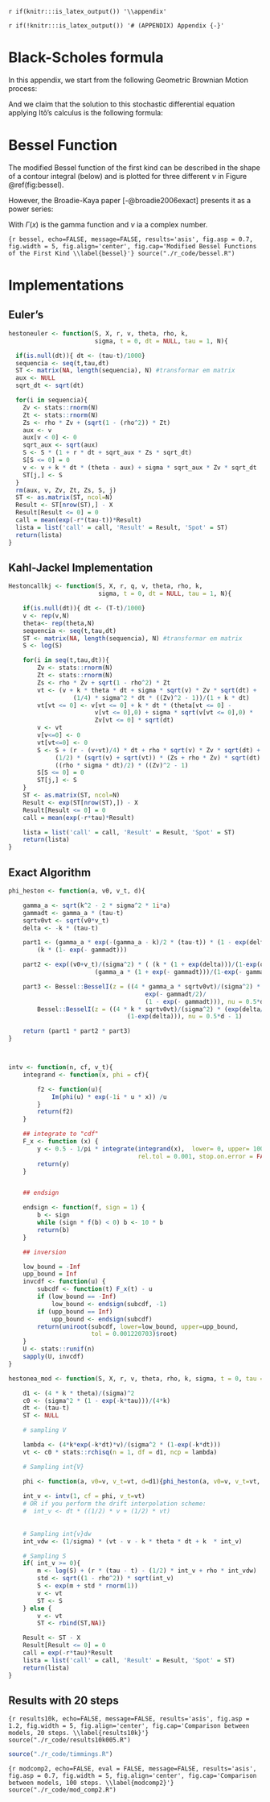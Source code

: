 `r if(knitr:::is_latex_output()) '\\appendix'`

`r if(!knitr:::is_latex_output()) '# (APPENDIX) Appendix {-}'` 

<!--
If you feel it necessary to include an appendix, it goes here.
-->




# Black-Scholes formula {#bsformula}


In this appendix, we start from the following Geometric Brownian Motion process:


\begin{align*}
dS_t &= \mu S_t dt + \sigma S_t dB_t
\end{align*}


And we claim that the solution to this stochastic differential equation applying Itô's calculus is the following formula:

\begin{align*}
S_T &= S_0 \times \exp \left( \left( \mu  - \frac{\sigma^2}{2} \right) T  + \sigma B_T \right)
\end{align*}


\begin{proof}

If $S$ were deterministic, $dS_t/S_t$ would be the derivative of $\ln(S_t)$ with respect to $S$. This suggests to find an expression for the stochastic differential of $\ln(S_t)$, a function of the single random variable $S_t$.



\begin{align*} 
f(t,S) &= \ln(S) \\[10pt]
df(t,S) &= \cancelto{0}{\frac{\partial f}{\partial t}dt}  + \frac{\partial f}{\partial S} dS + \cancelto{0}{\frac{1}{2} \frac{\partial^2 f}{\partial t^2} (dt)^2} + \frac{1}{2} \frac{\partial^2 f}{\partial S^2} (dS)^2  + \cancelto{0}{\frac{\partial^2 f}{\partial t \partial S} dt dS} \\[10pt]
d\ln(S) &= \frac{d\ln(S)}{dS} dS + \frac{1}{2} \frac{d^2\ln(S)}{dS^2}(dS)^2 \\[10pt]
(dS)^2 &= \int_{0}^{t}{\left(\sigma \times S \right)^2} ds = \sigma^2 S^2 dt \\[10pt]
d\ln(S) &= \frac{1}{S} (\mu S dt + \sigma S dB) + \frac{1}{2}\frac{-1}{S^2} \sigma^2 S^2 dt \\[10pt]
d\ln(S) &= \left( \mu -  \frac{1}{2} \sigma^2 \right) dt + \sigma dB \\[10pt]
\int_{t=0}^{T}{d\ln(S_T)} &= \int_{t=0}^{T}{\left( \mu - \frac{\sigma^2}{2} \right) dt} + \int_{t=0}^{T}{\sigma dB_t} 
\end{align*}
\begin{align*} 
\ln(S_T) - \ln(S_0) &=  \left(\mu  - \frac{\sigma^2}{2} \right)  T + \sigma B_T \\[10pt]
\ln \left( \frac{S_T}{S_0} \right) &= \left( \mu  - \frac{\sigma^2}{2}  \right) T + \sigma B_T \\[10pt]
S_T &= S_0 \times \exp \left( \left( \mu  - \frac{\sigma^2}{2} \right) T  + \sigma B_T \right) 
\end{align*}
\end{proof}



# Bessel Function {#bessel}

The modified Bessel function of the first kind can be described in the shape of a contour integral (below) and is plotted for three different $\nu$ in Figure \@ref(fig:bessel).

\begin{align*} 
I_n(z)= \frac{1}{2 \pi i}\displaystyle \oint e^{(z/2)(t+1/t)}t^{-n-1}dt
\end{align*}

However, the Broadie-Kaya paper [-@broadie2006exact] presents it as a power series:

\begin{align*}
I_{\nu}(z)= \left(\frac{1}{2}z\right)^\nu \displaystyle \sum_{k=0}^{\infty}{\frac{\left(\frac{1}{4}z^2\right)^k}{\left(k!\Gamma \left(\nu+k+1\right)\right)}}
\end{align*}

With $\Gamma(x)$ is the gamma function and $\nu$ ia a complex number.



```{r bessel, echo=FALSE, message=FALSE, results='asis', fig.asp = 0.7, fig.width = 5, fig.align='center', fig.cap='Modified Bessel Functions of the First Kind \\label{bessel}'}
source("./r_code/bessel.R")
```  	



# Implementations

## Euler's {#eulerapp}

\small
```r
hestoneuler <- function(S, X, r, v, theta, rho, k, 
                        sigma, t = 0, dt = NULL, tau = 1, N){

  if(is.null(dt)){ dt <- (tau-t)/1000}
  sequencia <- seq(t,tau,dt)
  ST <- matrix(NA, length(sequencia), N) #transformar em matrix
  aux <- NULL
  sqrt_dt <- sqrt(dt)

  for(i in sequencia){
    Zv <- stats::rnorm(N)
    Zt <- stats::rnorm(N)
    Zs <- rho * Zv + (sqrt(1 - (rho^2)) * Zt)
    aux <- v
    aux[v < 0] <- 0
    sqrt_aux <- sqrt(aux)
    S <- S * (1 + r * dt + sqrt_aux * Zs * sqrt_dt)
    S[S <= 0] = 0
    v <- v + k * dt * (theta - aux) + sigma * sqrt_aux * Zv * sqrt_dt
    ST[j,] <- S
  }
  rm(aux, v, Zv, Zt, Zs, S, j)
  ST <- as.matrix(ST, ncol=N)
  Result <- ST[nrow(ST),] - X
  Result[Result <= 0] = 0
  call = mean(exp(-r*(tau-t))*Result)
  lista = list('call' = call, 'Result' = Result, 'Spot' = ST)
  return(lista)
}
```


## Kahl-Jackel Implementation {#kjimp}

\footnotesize
```r
Hestoncallkj <- function(S, X, r, q, v, theta, rho, k, 
                         sigma, t = 0, dt = NULL, tau = 1, N){

    if(is.null(dt)){ dt <- (T-t)/1000}
    v <- rep(v,N)
    theta<- rep(theta,N)
    sequencia <- seq(t,tau,dt)
    ST <- matrix(NA, length(sequencia), N) #transformar em matrix
    S <- log(S)

    for(i in seq(t,tau,dt)){
        Zv <- stats::rnorm(N)
        Zt <- stats::rnorm(N)
        Zs <- rho * Zv + sqrt(1 - rho^2) * Zt
        vt <- (v + k * theta * dt + sigma * sqrt(v) * Zv * sqrt(dt) +
                  (1/4) * sigma^2 * dt * ((Zv)^2 - 1))/(1 + k * dt)
        vt[vt <= 0] <- v[vt <= 0] + k * dt * (theta[vt <= 0] - 
                        v[vt <= 0],0) + sigma * sqrt(v[vt <= 0],0) * 
                        Zv[vt <= 0] * sqrt(dt)
        v <- vt
        v[v<=0] <- 0
        vt[vt<=0] <- 0
        S <- S + (r - (v+vt)/4) * dt + rho * sqrt(v) * Zv * sqrt(dt) +
             (1/2) * (sqrt(v) + sqrt(vt)) * (Zs + rho * Zv) * sqrt(dt) +
             ((rho * sigma * dt)/2) * ((Zv)^2 - 1)
        S[S <= 0] = 0
        ST[j,] <- S
    }
    ST <- as.matrix(ST, ncol=N)
    Result <- exp(ST[nrow(ST),]) - X
    Result[Result <= 0] = 0
    call = mean(exp(-r*tau)*Result)

    lista = list('call' = call, 'Result' = Result, 'Spot' = ST)
    return(lista)
}
```



## Exact Algorithm {#eabk}

\footnotesize
```r
phi_heston <- function(a, v0, v_t, d){

    gamma_a <- sqrt(k^2 - 2 * sigma^2 * 1i*a)
    gammadt <- gamma_a * (tau-t)
    sqrtv0vt <- sqrt(v0*v_t)
    delta <- -k * (tau-t)

    part1 <- (gamma_a * exp(-(gamma_a - k)/2 * (tau-t)) * (1 - exp(delta)))/
        (k * (1- exp(- gammadt)))

    part2 <- exp((v0+v_t)/(sigma^2) * ( (k * (1 + exp(delta)))/(1-exp(delta)) -
                        (gamma_a * (1 + exp(- gammadt)))/(1-exp(- gammadt))))

    part3 <- Bessel::BesselI(z = ((4 * gamma_a * sqrtv0vt)/(sigma^2) *
                                      exp(- gammadt/2)/
                                      (1 - exp(- gammadt))), nu = 0.5*d - 1) /
        Bessel::BesselI(z = ((4 * k * sqrtv0vt)/(sigma^2) * (exp(delta/2))/
                                 (1-exp(delta))), nu = 0.5*d - 1)

    return (part1 * part2 * part3)
}



intv <- function(n, cf, v_t){
    integrand <- function(x, phi = cf){

        f2 <- function(u){
            Im(phi(u) * exp(-1i * u * x)) /u
        }
        return(f2)
    }

    ## integrate to "cdf"
    F_x <- function (x) {
        y <- 0.5 - 1/pi * integrate(integrand(x),  lower= 0, upper= 1000,
                                    rel.tol = 0.001, stop.on.error = FALSE)$value
        return(y)
    }


    ## endsign

    endsign <- function(f, sign = 1) {
        b <- sign
        while (sign * f(b) < 0) b <- 10 * b
        return(b)
    }

    ## inversion

    low_bound = -Inf
    upp_bound = Inf
    invcdf <- function(u) {
        subcdf <- function(t) F_x(t) - u
        if (low_bound == -Inf)
            low_bound <- endsign(subcdf, -1)
        if (upp_bound == Inf)
            upp_bound <- endsign(subcdf)
        return(uniroot(subcdf, lower=low_bound, upper=upp_bound, 
                       tol = 0.001220703)$root)
    }
    U <- stats::runif(n)
    sapply(U, invcdf)
}

hestonea_mod <- function(S, X, r, v, theta, rho, k, sigma, t = 0, tau = 1){

    d1 <- (4 * k * theta)/(sigma)^2
    c0 <- (sigma^2 * (1 - exp(-k*tau)))/(4*k)
    dt <- (tau-t)
    ST <- NULL

    # sampling V

    lambda <- (4*k*exp(-k*dt)*v)/(sigma^2 * (1-exp(-k*dt)))
    vt <- c0 * stats::rchisq(n = 1, df = d1, ncp = lambda)

    # Sampling int{V}

    phi <- function(a, v0=v, v_t=vt, d=d1){phi_heston(a, v0=v, v_t=vt, d=d1)}
    
    int_v <- intv(1, cf = phi, v_t=vt)
    # OR if you perform the drift interpolation scheme:
    #  int_v <- dt * ((1/2) * v + (1/2) * vt)
    
    
    # Sampling int{v}dw
    int_vdw <- (1/sigma) * (vt - v - k * theta * dt + k  * int_v)

    # Sampling S
    if( int_v >= 0){
        m <- log(S) + (r * (tau - t) - (1/2) * int_v + rho * int_vdw)
        std <- sqrt((1 - rho^2)) * sqrt(int_v)
        S <- exp(m + std * rnorm(1))
        v <- vt
        ST <- S
    } else {
        v <- vt
        ST <- rbind(ST,NA)}

    Result <- ST - X
    Result[Result <= 0] = 0
    call = exp(-r*tau)*Result
    lista = list('call' = call, 'Result' = Result, 'Spot' = ST)
    return(lista)
}
```


## Results with 20 steps {#resultsapp}




```{r results10k, echo=FALSE, message=FALSE, results='asis', fig.asp = 1.2, fig.width = 5, fig.align='center', fig.cap='Comparison between models, 20 steps. \\label{results10k}'}
source("./r_code/results10k005.R")
```


```r
source("./r_code/timmings.R")
```


```{r modcomp2, echo=FALSE, eval = FALSE, message=FALSE, results='asis', fig.asp = 0.7, fig.width = 5, fig.align='center', fig.cap='Comparison between models, 100 steps. \\label{modcomp2}'}
source("./r_code/mod_comp2.R")
```


\normalsize


<!-- **In the main Rmd file** -->



<!-- **In Chapter \@ref(ref-labels):** -->

<!-- ```{r ref.label='include_packages_2', results='hide', echo = TRUE} -->

<!-- ``` -->

